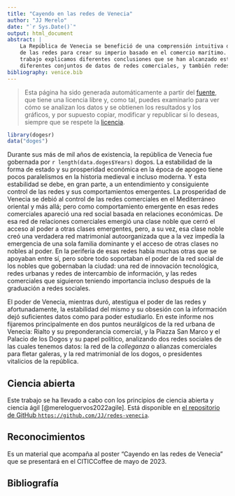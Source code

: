 ```yaml
---
title: "Cayendo en las redes de Venecia"
author: "JJ Merelo"
date: "`r Sys.Date()`"
output: html_document
abstract: |
    La República de Venecia se benefició de una comprensión intuitiva del poder
    de las redes para crear su imperio basado en el comercio marítimo. En este
    trabajo explicamos diferentes conclusiones que se han alcanzado estudiando
    diferentes conjuntos de datos de redes comerciales, y también redes matrimoniales.
bibliography: venice.bib
---
```


> Esta página ha sido generada automáticamente a partir del [fuente](https://github.com/JJ/redes-venecia/blob/main/redes-venecia.Rmd), que tiene una licencia libre y, como tal, puedes examinarlo para ver cómo se analizan los datos y se obtienen los resultados y los gráficos, y por supuesto copiar, modificar y republicar si lo deseas, siempre que se respete la [licencia](https://github.com/JJ/redes-venecia/blob/main/LICENSE).

```r
library(dogesr)
data("doges")
```

Durante sus más de mil años de existencia, la república de Venecia fue gobernada
por `r length(data.doges$Years)` dogos. La estabilidad de la forma de estado y su prosperidad económica en la época de apogeo tiene pocos paralelismos en la historia medieval e incluso moderna. Y esta estabilidad se debe, en gran parte, a un entendimiento y consiguiente control de las redes y sus comportamientos emergentes. La prosperidad de Venecia se debió al control de las redes comerciales en el Mediterráneo oriental y más allá; pero como comportamiento emergente en esas redes comerciales apareció una red social basada en relaciones económicas. De esa red de relaciones comerciales emergió una clase noble que cerró el acceso al poder a otras clases emergentes, pero, a su vez, esa clase noble creó una verdadera red matrimonial autoorganizada que a la vez impedía la emergencia de una sola familia dominante y el acceso de otras clases no nobles al poder. En la periferia de esas redes había muchas otras que se apoyaban entre sí, pero sobre todo soportaban el poder de la red social de los nobles que gobernaban la ciudad: una red de innovación tecnológica, redes urbanas y redes de intercambio de información, y las redes comerciales que siguieron teniendo importancia incluso después de la graduación a redes sociales.

El poder de Venecia, mientras duró, atestigua el poder de las redes y afortunadamente, la estabilidad del mismo y su obsesión con la información dejó suficientes datos como para poder estudiarlo. En este informe nos fijaremos principalmente en dos puntos neurálgicos de la red urbana de Venecia: Rialto y su preponderancia comercial, y la Piazza San Marco y el Palacio de los Dogos y su papel político, analizando dos redes sociales de las cuales tenemos datos: la red de la *colleganza* o alianzas comerciales para fletar galeras, y la red matrimonial de los dogos, o presidentes vitalicios de la república. 

## Ciencia abierta

Este trabajo se ha llevado a cabo con los principios de ciencia
abierta y ciencia ágil [@mereloguervos2022agile]. Está disponible en
[el repositorio de GitHub
`https://github.com/JJ/redes-venecia`](https://github.com/JJ/redes-venecia).



## Reconocimientos

Es un material que acompaña al poster "Cayendo en las redes de Venecia" que se
presentará en el CITICCoffee de mayo de 2023.

## Bibliografía

